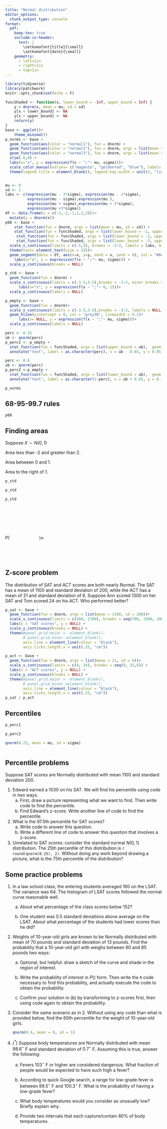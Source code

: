 ```yaml
---
title: "Normal distribution"
editor_options: 
  chunk_output_type: console
format:
  pdf:
    keep-tex: true
    include-in-header:
      text: |
        \setkomafont{title}{\small}
        \setkomafont{date}{\small}
    geometry:
      - left=1in
      - right=1in
      - top=1in
---
```


```r
library(tidyverse)
library(patchwork)
knitr::opts_chunk$set(echo = F) 
```

```r
funcShaded <- function(x, lower_bound = -Inf, upper_bound = Inf) {
    y = dnorm(x, mean = mu, sd = sd)
    y[x < lower_bound] <- NA
    y[x > upper_bound] <- NA
    return(y)
}
base <- ggplot()+
    theme_minimal()
p_norms <- base +
  geom_function(aes(color = "normal1"), fun = dnorm) +
  geom_function(aes(color = "normal2"), fun = dnorm, args = list(mean = 2) ) +
  geom_function(aes(color = "normal3"), fun = dnorm, args = list(mean = 0, sd = 2)) +
  xlim(-6,6) +
  labs(x="x", y = expression(f(x ~ ";"~ mu, sigma)))+
  scale_color_manual(values= c("magenta", "goldenrod", "blue"), labels = c("\n\n", "\n\n", "\n\n")) +
  theme(legend.title = element_blank(), legend.key.width = unit(2, "line"), text=element_text(size = 16))


mu <- 0
sd <- 1
labs <- c(expression(mu - 3*sigma), expression(mu - 2*sigma),
          expression(mu - sigma),expression(mu ),
          expression(mu + sigma),expression(mu + 2*sigma),
          expression(mu +3*sigma))
df <- data.frame(x = c(-3,-2,-1,1,2,3))|>
  mutate(y = dnorm(x))
p68 <- base + 
    stat_function(fun = dnorm, args = list(mean = mu, sd = sd)) + 
    stat_function(fun = funcShaded, args = list(lower_bound = -1, upper_bound = 1),  geom = "area", fill = "#84CA72", alpha = .8) +
     stat_function(fun = funcShaded, args = list(lower_bound = -2, upper_bound = 2),  geom = "area", fill = "#84CA72", alpha = .5)  +
     stat_function(fun = funcShaded, args = list(lower_bound = -3, upper_bound = 3),  geom = "area", fill = "#84CA72", alpha = .4) +
  scale_x_continuous(limits = c(-5,5), breaks = -3:3, labels = labs, minor_breaks = NULL)  +
  theme(text= element_text(size = 15))+
  geom_segment(data = df, aes(x=x, y=y, xend = x, yend = 0), col = "#84CA72")+
    labs(x="x", y = expression(f(x ~ ";"~ mu, sigma))) +
  scale_y_continuous(breaks = NULL)

p_std <- base +
  geom_function(fun = dnorm) +
  scale_x_continuous(limits = c(-3.5,3.5),breaks = -3:3, minor_breaks = NULL)+
      labs(x="x", y = expression(f(x ~ ";"~ 0, 1)))+
  scale_y_continuous(labels = NULL)

p_empty <- base + 
  geom_function(fun = dnorm)+
  scale_x_continuous(limits = c(-3.5,3.5),breaks = -3:3, labels = NULL, minor_breaks = NULL)+
  geom_hline(yintercept = 0, col = "grey30", linewidth = 0.2)+
      labs(x= NULL, y = expression(f(x ~ ";"~ mu, sigma)))+
  scale_y_continuous(labels = NULL)

perc <- 0.25
ub <- qnorm(perc)
p_perc1 <- p_empty +
  stat_function(fun = funcShaded, args = list(upper_bound = ub),  geom = "area", fill = "#84CA72", alpha = .5)+
  annotate("text", label = as.character(perc), x = ub - 0.65, y = 0.05)

perc <- 0.6
ub <- qnorm(perc)
p_perc2 <-p_empty +
  stat_function(fun = funcShaded, args = list(lower_bound = ub),  geom = "area", fill = "#84CA72", alpha = .5)+
  annotate("text", label = as.character(1-perc), x = ub + 0.65, y = 0.1)
```

```r
p_norms
```

## 68-95-99.7 rules

```r
p68
```

## Finding areas

Suppose $X \sim N(0,1)$

::: {layout-ncol="3"}
Area less than -2 and greater than 2.

Area between 0 and 1.

Area to the right of 1.

```r
p_std  
```

```r
p_std 
```

```r
p_std 
```

$\quad$

$\quad$

$\quad$

$\text{P}(\qquad\qquad\qquad) \approx$

$\quad$

$\quad$
:::

\vspace{4cm}

## Z-score problem

The distribution of SAT and ACT scores are both nearly Normal. The SAT has a mean of 1100 and standard deviation of 200, while the ACT has a mean of 21 and standard deviation of 6. Suppose Ann scored 1300 on her SAT and Tom scored 24 on his ACT. Who performed better?

```r
p_sat <- base +
  geom_function(fun = dnorm, args = list(mean = 1100, sd = 200))+
  scale_x_continuous(limits = c(500, 1700), breaks = seq(700, 1500, 200)) +
  labs(x = "SAT scores", y = NULL) +
  scale_y_continuous(breaks = NULL) +
  theme(#panel.grid.major =  element_blank(),
        # panel.grid.minor =element_blank(),
        axis.line = element_line(colour = "black"),
        axis.ticks.length.x = unit(.25, "cm"))

p_act <- base +
  geom_function(fun = dnorm, args = list(mean = 21, sd = 6))+
  scale_x_continuous(limits = c(8, 34), breaks = seq(9, 33,6)) +
  labs(x = "ACT scores", y = NULL) +
  scale_y_continuous(breaks = NULL) +
  theme(#panel.grid.major =  element_blank(),
        # panel.grid.minor =element_blank(),
        axis.line = element_line(colour = "black"),
        axis.ticks.length.x = unit(.25, "cm"))
p_sat / p_act
```

\clearpage

## Percentiles

::: {layout-ncol="2"}
```r
p_perc1
```

```r
p_perc2
```

```r
qnorm(0.25, mean = mu, sd = sigma)
```

```r

```
:::

## Percentile problems

Suppose SAT scores are Normally distributed with mean 1100 and standard deviation 200.

1.  Edward earned a 1030 on his SAT. We will find his percentile using code in two ways.
    a.  First, draw a picture representing what we want to find. Then write code to find the percentile.
    b.  Find Edward's z-score. Write another line of code to find the percentile.
2.  What is the 97.5th percentile for SAT scores?
    a.  Write code to answer this question.
    b.  Write a different line of code to answer this question that involves a z-score.
3.  Unrelated to SAT scores: consider the standard normal $N(0,1)$ distribution. The 25th percentile of this distribution is `r round(qnorm(0.25), 2)`. Without doing any work beyond drawing a picture, what is the 75th percentile of the distribution?

\clearpage

## Some practice problems

1.  In a law school class, the entering students averaged 160 on the LSAT. The variance was 64. The histogram of LSAT scores followed the normal curve reasonable well.

    a.  About what percentage of the class scores below 152?

    b.  One student was 0.5 standard deviations above average on the LSAT. About what percentage of the students had lower scores than he did?

2.  Weights of 10-year-old girls are known to be Normally distributed with mean of 70 pounds and standard deviation of 13 pounds. Find the probability that a 10-year-old girl with weighs between 60 and 85 pounds two ways:

    a.  Optional, but helpful: draw a sketch of the curve and shade in the region of interest.

    b.  Write the probability of interest in $P()$ form. Then write the `R` code necessary to find this probability, and actually execute the code to obtain the probability.

    c.  Confirm your solution in (b) by transforming to z-scores first, then using code again to obtain the probability.

3.  Consider the same scenario as in 2. Without using any code than what is provided below, find the 60th percentile for the weight of 10-year-old girls.

    ```r
    qnorm(0.6, mean = 0, sd = 1)
    ```

4.  $(^*)$ Suppose body temperatures are Normally distributed with mean $98.6^\circ$ F and standard deviation of $0.7^\circ$ F. Assuming this is true, answer the following:

    a.  Fevers $103^\circ$ F or higher are considered dangerous. What fraction of people would be expected to have such high a fever?

    b.  According to quick Google search, a range for low-grade fever is between $99.5^\circ$ F and $100.3^\circ$ F. What is the probability of having a low-grade fever?

    c.  What body temperatures would you consider as unusually low? Briefly explain why.

    d.  Provide two intervals that each capture/contain 80% of body temperatures.
